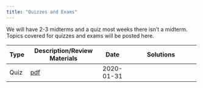 ```yaml
---
title: "Quizzes and Exams"
---
```


We will have 2-3 midterms and a quiz most weeks there isn't a midterm.  Topics covered for quizzes and exams will be posted here.

+---------+----------------------------------------------------------+---------------+--------------------------------------------------------------+
| Type    | Description/Review Materials                             | Date          | Solutions                                                    |
+=========+==========================================================+===============+==============================================================+
| Quiz    | [pdf](quizzes/q1/quiz1_topics.pdf)                       | 2020-01-31    |                                                              |
+---------+----------------------------------------------------------+---------------+--------------------------------------------------------------+
